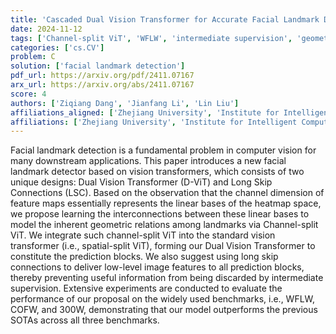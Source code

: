 ```yaml
---
title: 'Cascaded Dual Vision Transformer for Accurate Facial Landmark Detection'
date: 2024-11-12
tags: ['Channel-split ViT', 'WFLW', 'intermediate supervision', 'geometric relations', 'vision transformers', 'computer vision', 'Long Skip Connections', 'prediction blocks', 'performance evaluation', 'benchmarks', 'COFW', '300W', 'spatial-split ViT', 'heatmap space', 'low-level image features', 'facial landmark detection', 'Dual Vision Transformer']
categories: ['cs.CV']
problem: C
solution: ['facial landmark detection']
pdf_url: https://arxiv.org/pdf/2411.07167
arx_url: https://arxiv.org/abs/2411.07167
score: 4
authors: ['Ziqiang Dang', 'Jianfang Li', 'Lin Liu']
affiliations_aligned: ['Zhejiang University', 'Institute for Intelligent Computing, Alibaba Group', 'Institute for Intelligent Computing, Alibaba Group']
affiliations: ['Zhejiang University', 'Institute for Intelligent Computing, Alibaba Group']
---
```



Facial landmark detection is a fundamental problem in computer vision for many downstream applications. This paper introduces a new facial landmark detector based on vision transformers, which consists of two unique designs: Dual Vision Transformer (D-ViT) and Long Skip Connections (LSC). Based on the observation that the channel dimension of feature maps essentially represents the linear bases of the heatmap space, we propose learning the interconnections between these linear bases to model the inherent geometric relations among landmarks via Channel-split ViT. We integrate such channel-split ViT into the standard vision transformer (i.e., spatial-split ViT), forming our Dual Vision Transformer to constitute the prediction blocks. We also suggest using long skip connections to deliver low-level image features to all prediction blocks, thereby preventing useful information from being discarded by intermediate supervision. Extensive experiments are conducted to evaluate the performance of our proposal on the widely used benchmarks, i.e., WFLW, COFW, and 300W, demonstrating that our model outperforms the previous SOTAs across all three benchmarks.